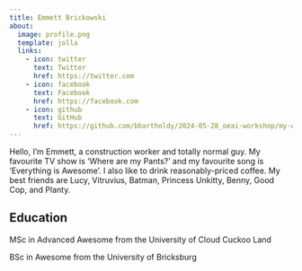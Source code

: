 ```yaml
---
title: Emmett Brickowski
about:
  image: profile.png
  template: jolla
  links: 
    - icon: twitter
      text: Twitter
      href: https://twitter.com
    - icon: facebook
      text: Facebook
      href: https://facebook.com
    - icon: github
      text: GitHub
      href: https://github.com/bbartholdy/2024-05-28_oeai-workshop/my-website
---
```


Hello, I'm Emmett, a construction worker and totally normal guy.
My favourite TV show is 'Where are my Pants?' and my favourite song
is 'Everything is Awesome'. I also like to drink reasonably-priced coffee. My best
friends are Lucy, Vitruvius, Batman, Princess Unkitty, Benny, Good Cop,
and Planty.

## Education

MSc in Advanced Awesome from the University of Cloud Cuckoo Land

BSc in Awesome from the University of Bricksburg

